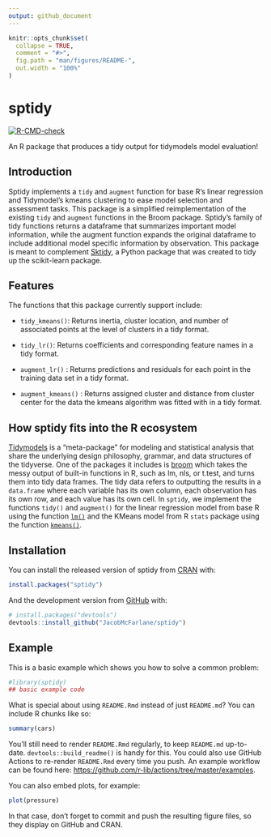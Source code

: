 ```yaml
---
output: github_document
---
```


<!-- README.md is generated from README.Rmd. Please edit that file -->

```r
knitr::opts_chunk$set(
  collapse = TRUE,
  comment = "#>",
  fig.path = "man/figures/README-",
  out.width = "100%"
)
```

# sptidy

<!-- badges: start -->
[![R-CMD-check](https://github.com/UBC-MDS/sptidy/workflows/R-CMD-check/badge.svg)](https://github.com/UBC-MDS/sptidy/actions)
<!-- badges: end -->

An R package that produces a tidy output for tidymodels model evaluation!

## Introduction

Sptidy implements a `tidy` and `augment` function for base R's linear regression and Tidymodel's kmeans clustering to ease model selection and assessment tasks. This package is a simplified reimplementation of the existing `tidy` and `augment` functions in the Broom package. Sptidy’s family of tidy functions returns a dataframe that summarizes important model information, while the augment function expands the original dataframe to include additional model specific information by observation. This package is meant to complement [Sktidy](https://github.com/UBC-MDS/sktidy), a Python package that was created to tidy up the scikit-learn package.  

## Features

The functions that this package currently support include:

- `tidy_kmeans()`: Returns inertia, cluster location, and number of associated points at the level of clusters in a tidy format.

- `tidy_lr()`: Returns coefficients and corresponding feature names in a tidy format.

- `augment_lr()` : Returns predictions and residuals for each point in the training data set in a tidy format.

- `augment_kmeans()` : Returns assigned cluster and distance from cluster center for the data the kmeans algorithm was fitted with in a tidy format.

## How sptidy fits into the R ecosystem 

[Tidymodels](https://github.com/tidymodels) is a “meta-package” for modeling and statistical analysis that share the underlying design philosophy, grammar, and data structures of the tidyverse. One of the packages it includes is [broom](https://broom.tidymodels.org/) which takes the messy output of built-in functions in R, such as lm, nls, or t.test, and turns them into tidy data frames. The tidy data refers to outputting the results in a `data.frame` where each variable has its own column, each observation has its own row, and each value has its own cell. In `sptidy`, we implement the functions `tidy()` and `augment()` for the linear regression model from base R using the function [`lm()`](https://www.rdocumentation.org/packages/stats/versions/3.6.2/topics/lm) and the KMeans model from R `stats` package using the function [`kmeans()`](https://www.rdocumentation.org/packages/stats/versions/3.6.2/topics/kmeans). 

## Installation

You can install the released version of sptidy from [CRAN](https://CRAN.R-project.org) with:

``` r
install.packages("sptidy")
```

And the development version from [GitHub](https://github.com/) with:

``` r
# install.packages("devtools")
devtools::install_github("JacobMcFarlane/sptidy")
```
## Example

This is a basic example which shows you how to solve a common problem:

```r
#library(sptidy)
## basic example code
```

What is special about using `README.Rmd` instead of just `README.md`? You can include R chunks like so:

```r
summary(cars)
```

You'll still need to render `README.Rmd` regularly, to keep `README.md` up-to-date. `devtools::build_readme()` is handy for this. You could also use GitHub Actions to re-render `README.Rmd` every time you push. An example workflow can be found here: <https://github.com/r-lib/actions/tree/master/examples>.

You can also embed plots, for example:

```r
plot(pressure)
```

In that case, don't forget to commit and push the resulting figure files, so they display on GitHub and CRAN.
